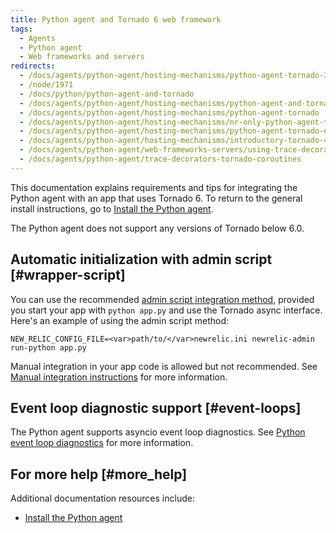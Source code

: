 ```yaml
---
title: Python agent and Tornado 6 web framework
tags:
  - Agents
  - Python agent
  - Web frameworks and servers
redirects:
  - /docs/agents/python-agent/hosting-mechanisms/python-agent-tornado-3
  - /node/1971
  - /docs/python/python-agent-and-tornado
  - /docs/agents/python-agent/hosting-mechanisms/python-agent-and-tornado
  - /docs/agents/python-agent/hosting-mechanisms/python-agent-tornado
  - /docs/agents/python-agent/hosting-mechanisms/nr-only-python-agent-tornado
  - /docs/agents/python-agent/hosting-mechanisms/python-agent-tornado-experimental
  - /docs/agents/python-agent/hosting-mechanisms/introductory-tornado-4-support
  - /docs/agents/python-agent/web-frameworks-servers/using-trace-decorators-tornado-coroutines
  - /docs/agents/python-agent/trace-decorators-tornado-coroutines
---
```


This documentation explains requirements and tips for integrating the Python agent with an app that uses Tornado 6. To return to the general install instructions, go to [Install the Python agent](/docs/agents/python-agent/installation-configuration/python-agent-installation).

<Callout variant="important">
  The Python agent does not support any versions of Tornado below 6.0.
</Callout>

## Automatic initialization with admin script [#wrapper-script]

You can use the recommended [admin script integration method](/docs/agents/python-agent/installation-configuration/python-agent-installation#integration), provided you start your app with `python app.py` and use the Tornado async interface. Here's an example of using the admin script method:

```
NEW_RELIC_CONFIG_FILE=<var>path/to/</var>newrelic.ini newrelic-admin run-python app.py
```

Manual integration in your app code is allowed but not recommended. See [Manual integration instructions](/docs/agents/python-agent/installation-configuration/python-agent-integration#manual-integration) for more information.

## Event loop diagnostic support [#event-loops]

The Python agent supports asyncio event loop diagnostics. See [Python event loop diagnostics](/docs/agents/python-agent/supported-features/python-event-loop-diagnostics) for more information.

## For more help [#more_help]

Additional documentation resources include:

* [Install the Python agent](/docs/agents/python-agent/installation-configuration/python-agent-installation)
